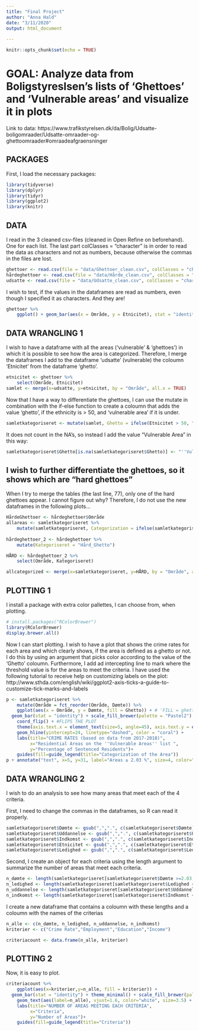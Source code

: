 ```yaml
---
title: "Final Project"
author: "Anna Hald"
date: "3/11/2020"
output: html_document
			
---
```


```r
knitr::opts_chunk$set(echo = TRUE)
```

# GOAL: Analyze data from Boligstyreslsen's lists of 'Ghettoes' and 'Vulnerable areas' and visualize it in plots
Link to data: https://www.trafikstyrelsen.dk/da/Bolig/Udsatte-boligomraader/Udsatte-omraader-og-ghettoomraader#omraadeafgraensninger 

## PACKAGES
First, I load the necessary packages:

```r
library(tidyverse)
library(dplyr)
library(tidyr)
library(ggplot2)
library(knitr)
```

## DATA 
I read in the 3 cleaned csv-files (cleaned in Open Refine on beforehand). One for each list.
The last part colClasses = "character" is in order to read the data as characters and not as numbers, because otherwise the commas in the files are lost.

```r
ghettoer <- read.csv(file = "data/Ghettoer_clean.csv", colClasses = "character")
hårdeghettoer <- read.csv(file = "data/Hårde_clean.csv", colClasses = "character")
udsatte <- read.csv(file = "data/Udsatte_clean.csv", colClasses = "character")
```

I wish to test, if the values in the dataframes are read as numbers, even though I specified it as characters. And they are!
```r
ghettoer %>% 
	ggplot() + geom_bar(aes(x = Område, y = Etnicitet), stat = "identity", fill = "yellow")
```

## DATA WRANGLING 1
I wish to have a dataframe with all the areas ('vulnerable' & 'ghettoes') in which it is possible to see how the area is categorized. 
Therefore, I merge the dataframes I add to the dataframe 'udsatte' (vulnerable) the coloumn 'Etnicitet' from the dataframe 'ghetto'. 

```r
etnicitet <- ghettoer %>% 
	select(Område, Etnicitet)
samlet <- merge(x=udsatte, y=etnicitet, by = "Område", all.x = TRUE)
```

Now that I have a way to differentiate the ghettoes, I can use the mutate in combination with the if-else function to create a coloumn that adds the value 'ghetto', if the ethnicity is > 50, and 'vulnerable area' if it is under.

```r
samletkategoriseret <- mutate(samlet, Ghetto = ifelse(Etnicitet > 50, "''Ghetto''", "''Vulnerable Area''"))
```

It does not count in the NA's, so instead I add the value "Vulnerable Area" in this way:
```r
samletkategoriseret$Ghetto[is.na(samletkategoriseret$Ghetto)] <- "''Vulnerable Area''"
```

## I wish to further differentiate the ghettoes, so it shows which are "hard ghettoes"
When I try to merge the tables (the last line, 77), only one of the hard ghettoes appear. I cannot figure out why? Therefore, I do not use the new dataframes in the following plots... 
```r
HårdeGhettoer <- hårdeghettoer$Område
allareas <- samletkategoriseret %>%
	mutate(samletkategoriseret, Categorization = ifelse(samletkategoriseret$Område %in% HårdeGhettoer, "Hård Ghetto", "Ikke"))
	
hårdeghettoer_2 <- hårdeghettoer %>% 
	mutate(Kategoriseret = "Hård_Ghetto")

HÅRD <- hårdeghettoer_2 %>% 
	select(Område, Kategoriseret)

allcategorized <- merge(x=samletkategoriseret, y=HÅRD, by = "Område", all.x = TRUE)
```

## PLOTTING 1
I install a package with extra color pallettes, I can choose from, when plotting.
```r
# install.packages("RColorBrewer")
library(RColorBrewer)
display.brewer.all()
```

Now I can start plotting. I wish to have a plot that shows the crime rates for each area and which clearly shows, if the area is defined as a ghetto or not. I do this by using an argument that picks color according to the value of the 'Ghetto' coloumn.
Furthermore, I add ad intercepting line to mark where the threshold value is for the areas to meet the criteria.
I have used the following tutorial to receive help on customizing labels on the plot:
http://www.sthda.com/english/wiki/ggplot2-axis-ticks-a-guide-to-customize-tick-marks-and-labels

```r
p <- samletkategoriseret %>% 
	mutate(Område = fct_reorder(Område, Dømte)) %>%
	ggplot(aes(x = Område, y = Dømte, fill = Ghetto)) + # 'FILL = ghetto i stedet for 'color' udfylder barerne i stedet for kun at optegne omrids
  geom_bar(stat = "identity") + scale_fill_brewer(palette = "Pastel2") + #Colors from the scale_fill_brewer package
	coord_flip() + #FLIPS THE PLOT
	theme(axis.text.x = element_text(size=5, angle=45), axis.text.y = element_text(size=7, angle=0)) + #Changes the angle on the numbers
	geom_hline(yintercept=24, linetype="dashed", color = "coral") +
	labs(title="CRIME RATES (based on data from 2017-2018)",
         x="Residential Areas on the ''Vulnerable Areas'' list ",
         y="Percentage of Sentenced Residents")+
	guides(fill=guide_legend(title="Categorization of the Area"))
p + annotate("text", x=5, y=31, label="Areas ≥ 2.03 %", size=4, color="coral") + annotate("text", x=3, y=31, label="meet the criteria", size=4, color="coral")
```

## DATA WRANGLING 2
I wish to do an analysis to see how many areas that meet each of the 4 criteria.

First, I need to change the commas in the dataframes, so R can read it properly.
```r
samletkategoriseret$Dømte <- gsub(",",".", c(samletkategoriseret$Dømte))
samletkategoriseret$Uddannelse <- gsub(",",".", c(samletkategoriseret$Uddannelse))
samletkategoriseret$Indkomst <- gsub(",",".", c(samletkategoriseret$Indkomst))
samletkategoriseret$Etnicitet <- gsub(",",".", c(samletkategoriseret$Etnicitet))
samletkategoriseret$Ledighed <- gsub(",",".", c(samletkategoriseret$Ledighed))
```

Second, I create an object for each criteria using the length argument to summarize the number of areas that meet each criteria.
```r
n_dømte <- length(samletkategoriseret[samletkategoriseret$Dømte >=2.03, "Dømte"])
n_ledighed <- length(samletkategoriseret[samletkategoriseret$Ledighed > 40, "Ledighed"])
n_uddannelse <- length(samletkategoriseret[samletkategoriseret$Uddannelse > 60, "Uddannelse"])
n_indkomst <- length(samletkategoriseret[samletkategoriseret$Indkomst < 55, "Indkomst"])
```

I create a new dataframe that contains a coloumn with these lengths and a coloumn with the names of the criterias
```r
n_alle <- c(n_dømte, n_ledighed, n_uddannelse, n_indkomst)
kriterier <- c("Crime Rate","Employment","Education","Income")

criteriacount <- data.frame(n_alle, kriterier)
```

## PLOTTING 2
Now, it is easy to plot.
```r
criteriacount %>% 
	ggplot(aes(x=kriterier,y=n_alle, fill = kriterier)) + 
  geom_bar(stat = "identity") + theme_minimal() + scale_fill_brewer(palette = "Pastel2") +
	geom_text(aes(label=n_alle), vjust=1.6, color="white", size=3.5) +
	labs(title="NUMBER OF AREAS MEETING EACH CRITERIA",
         x="Criteria",
         y="Number of Areas")+
	guides(fill=guide_legend(title="Criteria"))
```


